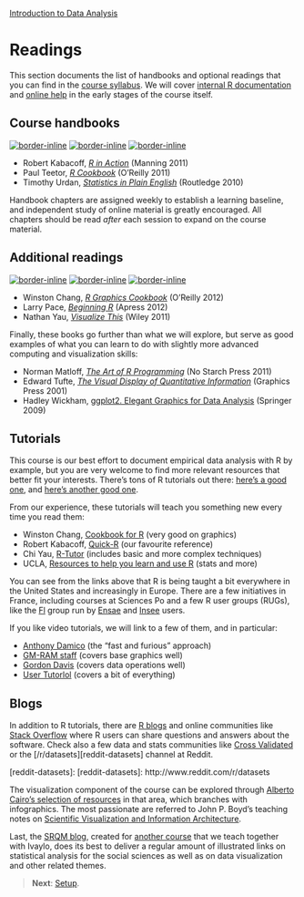 <style>@import url(style.css);</style>
[Introduction to Data Analysis](index.html "Course index")

# Readings

This section documents the list of handbooks and optional readings that you can find in the [course syllabus][syllabus]. We will cover [internal R documentation][012] and [online help][013] in the early stages of the course itself.

[syllabus]: https://github.com/briatte/ida/raw/master/syllabus.pdf
[012]: 012_rstudio.html
[013]: 013_practice.html

## Course handbooks

 [![border-inline](images/book-kabacoff.jpg)](http://www.manning.com/kabacoff/) [![border-inline](images/book-teetor.gif)](http://shop.oreilly.com/product/9780596809164.do) [![border-inline](images/book-urdan.jpg)](http://www.routledge.com/books/details/9780415872911/)

- Robert Kabacoff, *[R in Action](http://www.manning.com/kabacoff/)* (Manning 2011)
- Paul Teetor, *[R Cookbook](http://shop.oreilly.com/product/9780596809164.do)* (O'Reilly 2011)
- Timothy Urdan, *[Statistics in Plain English](http://www.routledge.com/books/details/9780415872911/)* (Routledge 2010)

Handbook chapters are assigned weekly to establish a learning baseline, and independent study of online material is greatly encouraged. All chapters should be read *after* each session to expand on the course material.

## Additional readings

[![border-inline](images/book-chang.gif)](http://shop.oreilly.com/product/0636920023135.do) [![border-inline](images/book-pace.jpg)](http://www.apress.com/9781430245544) [![border-inline](images/book-yau.png)](http://book.flowingdata.com/)

- Winston Chang, *[R Graphics Cookbook](http://shop.oreilly.com/product/0636920023135.do)* (O'Reilly 2012)
- Larry Pace, *[Beginning R](http://www.apress.com/9781430245544)* (Apress 2012)
- Nathan Yau, *[Visualize This](http://book.flowingdata.com/)* (Wiley 2011)

Finally, these books go further than what we will explore, but serve as good examples of what you can learn to do with slightly more advanced computing and visualization skills:

- Norman Matloff, *[The Art of R Programming](http://nostarch.com/artofr.htm)* (No Starch Press 2011)
- Edward Tufte, *[The Visual Display of Quantitative Information](http://www.edwardtufte.com/tufte/books_vdqi)* (Graphics Press 2001)
- Hadley Wickham, [ggplot2. Elegant Graphics for Data Analysis](http://ggplot2.org/book/) (Springer 2009)

## Tutorials

This course is our best effort to document empirical data analysis with R by example, but you are very welcome to find more relevant resources that better fit your interests. There's tons of R tutorials out there: [here's a good one](https://files.nyu.edu/dm141/public/tutdoc/R_intro/html/Introduction%20to%20R.xhtml), and [here's another good one](http://compdiag.molgen.mpg.de/ngfn/docs/2003/jan/R-intro.pdf).

From our experience, these tutorials will teach you something new every time you read them:

- Winston Chang, [Cookbook for R](http://wiki.stdout.org/rcookbook/) (very good on graphics)
- Robert Kabacoff, [Quick-R](http://www.statmethods.net/) (our favourite reference)
- Chi Yau, [R-Tutor](http://www.r-tutor.com/) (includes basic and more complex techniques)
- UCLA, [Resources to help you learn and use R](http://www.ats.ucla.edu/stat/r/) (stats and more)

You can see from the links above that R is being taught a bit everywhere in the United States and increasingly in Europe. There are a few initiatives in France, including courses at Sciences Po and a few R user groups (RUGs), like the [Fl\tauR](https://fltaur.wordpress.com/) group run by [Ensae](http://www.ensae.fr/) and [Insee](http://www.insee.fr/fr/) users.

If you like video tutorials, we will link to a few of them, and in particular:

- [Anthony Damico](http://www.twotorials.com/) (the "fast and furious" approach)
- [GM-RAM staff](http://www.wekaleamstudios.co.uk/supplementary-material/) (covers base graphics well)
- [Gordon Davis](https://www.youtube.com/playlist?list=PL8BE0E317807A9A21) (covers data operations well)
- [User Tutorlol](https://www.youtube.com/playlist?list=PL69A9CCD816A5F3A5) (covers a bit of everything)

## Blogs

In addition to R tutorials, there are [R blogs](http://www.r-bloggers.com/) and online communities like [Stack Overflow](http://stackoverflow.com/questions/tagged/r) where R users can share questions and answers about the software. Check also a few data and stats communities like [Cross Validated](http://stats.stackexchange.com/questions/tagged/r) or the [/r/datasets][reddit-datasets] channel at Reddit.

[reddit-datasets]: [reddit-datasets]: http://www.reddit.com/r/datasets

The visualization component of the course can be explored through [Alberto Cairo's selection of resources](http://www.thefunctionalart.com/2012/10/recommended-readings-for-infographics.html) in that area, which branches with infographics. The most passionate are referred to John P. Boyd's teaching notes on [Scientific Visualization and Information Architecture](http://www-personal.umich.edu/~jpboyd/ENG503.html).

Last, the [SRQM blog](http://srqm.tumblr.com/), created for [another course](http://f.briatte.org/teaching/quanti/) that we teach together with Ivaylo, does its best to deliver a regular amount of illustrated links on statistical analysis for the social sciences as well as on data visualization and other related themes.

> __Next__: [Setup](010_setup.html).
